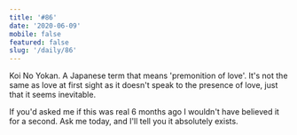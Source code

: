```yaml
---
title: '#86'
date: '2020-06-09'
mobile: false
featured: false
slug: '/daily/86'
---
```


Koi No Yokan. A Japanese term that means 'premonition of love'. It's not the same as love at first sight as it doesn't speak to the presence of love, just that it seems inevitable.

If you'd asked me if this was real 6 months ago I wouldn't have believed it for a second. Ask me today, and I'll tell you it absolutely exists.
